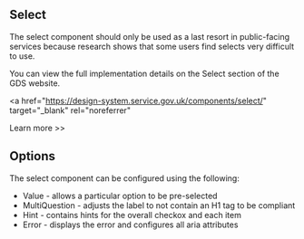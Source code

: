 
<Meta title="Components/Select/Information" />

<h2>Select</h2>

<p>
  The select component should only be used as a last resort in public-facing
  services because research shows that some users find selects very difficult to
  use.
</p>

<p>
  You can view the full implementation details on the Select section of the GDS
  website.
</p>

<a
  href="https://design-system.service.gov.uk/components/select/"
  target="_blank"
  rel="noreferrer"
>
  Learn more >>
</a>
<h2>Options</h2>

<p>The select component can be configured using the following:</p>

<ul>
  <li>Value - allows a particular option to be pre-selected</li>
  <li>
    MultiQuestion - adjusts the label to not contain an H1 tag to be compliant
  </li>
  <li>Hint - contains hints for the overall checkox and each item</li>
  <li>Error - displays the error and configures all aria attributes</li>
</ul>
